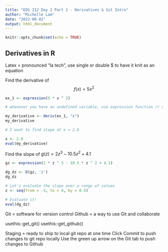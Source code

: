 ```yaml
---
title: "EDS 212 Day 2 Part 1 - Derivatives & Git Intro"
author: "Michelle Lam"
date: "2022-08-02"
output: html_document
---
```


```r
knitr::opts_chunk$set(echo = TRUE)
```

## Derivatives in R
Latex = pronounced "la tech", use single or double $ to have it knit as an equation

Find the derivative of $$f(x) = 5x^2$$

```r
ex_1 <- expression(5 * x ^ 2)

# whenever you have an undefined variable, use expression function (r doesn't need to know variable to store as value)

my_derivative <- deriv(ex_1, "x")
my_derivative

# I want to find slope at x = 2.8

x <- 2.8
eval(my_derivative)
```


Find the slope of $g(z) = 2z^3-10.5z^2+4.1$

```r
gz <- expression(2 * z ^ 3 - 10.5 * z ^ 2 + 4.1)

dg_dz <- D(gz, 'z')
dg_dz

# Let's evaluate the slope over a range of values
z <- seq(from = -3, to = 4, by = 0.5)

# Evaluate it!
eval(dg_dz)
```

Git = software for version control
Github = a way to use Git and collaborate 

usethis::get_git()
usethis::get_github()

Staging = ready to ship to local git repo at one time
Click Commit to push changes to git repo locally
Use the green up arrow on the Git tab to push changes to Github
